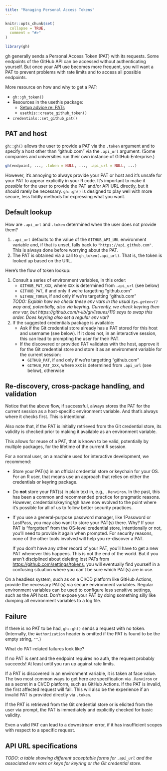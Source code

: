 ```yaml
---
title: "Managing Personal Access Tokens"
---
```


```r
knitr::opts_chunk$set(
  collapse = TRUE,
  comment = "#>"
)
```

```r
library(gh)
```

gh generally sends a Personal Access Token (PAT) with its requests. Some endpoints of the GitHub API can be accessed without authenticating yourself. But once your API use becomes more frequent, you will want a PAT to prevent problems with rate limits and to access all possible endpoints.

More resource on how and why to get a PAT:

  * `gh::gh_token()`
  * Resources in the usethis package:
    - [Setup advice re: PATs](https://usethis.r-lib.org/articles/articles/usethis-setup.html#get-and-store-a-github-personal-access-token-1)
    - `usethis::create_github_token()`
  * `credentials::set_github_pat()`
    
## PAT and host

`gh::gh()` allows the user to provide a PAT via the `.token` argument and to specify a host other than "github.com" via the `.api_url` argument. (Some companies and universities run their own instance of GitHub Enterprise.)

```r
gh(endpoint, ..., .token = NULL, ..., .api_url = NULL, ...)
```

However, it's annoying to always provide your PAT or host and it's unsafe for your PAT to appear explicitly in your R code. It's important to make it *possible* for the user to provide the PAT and/or API URL directly, but it should rarely be necessary. `gh::gh()` is designed to play well with more secure, less fiddly methods for expressing what you want.

## Default lookup

How are `.api_url` and `.token` determined when the user does not provide them?

1. `.api_url` defaults to the value of the `GITHUB_API_URL` environment variable
and, if that is unset, falls back to `"https://api.github.com"`. This is always done before worrying about the PAT.
2. The PAT is obtained via a call to `gh_token(.api_url)`. That is, the token is looked up based on the URL.

Here's the flow of token lookup:

1. Consult a series of environment variables, in this order:
    - `GITHUB_PAT_XXX`, where `XXX` is determined from `.api_url` (see below)
    - `GITHUB_PAT`, if and only if we're targetting "github.com"
    - `GITHUB_TOKEN`, if and only if we're targetting "github.com"
    
    *TODO: Explain how we check these env vars in the usual `Sys.getenv()` way
    and, potentially, also via keyring. Currently, we check keyring then
    env var, but https://github.com/r-lib/gh/issues/110 says to swap this order.
    Does keyring also set a regular env var?*
2. If the suggested credentials package is available:
    - Ask if the Git credential store already has a PAT stored for this host and
      username (see below). If it does not, in an interactive session, this can
      lead to prompting the user for their PAT.
    - If the discovered or provided PAT validates with the host, approve it for
      the Git credential store and store it as an environment variable for the
      current session:
      - `GITHUB_PAT`, if and only if we're targetting "github.com"
      - `GITHUB_PAT_XXX`, where `XXX` is determined from `.api_url` (see below),
        otherwise

## Re-discovery, cross-package handling, and validation

Notice that the above flow, if successful, always stores the PAT for the current session as a host-specific environment variable. And that's always where it checks first. This is intentional.

Also note that, if the PAT is initially retrieved from the Git credential store, its validity is checked prior to making it available as an environment variable.

This allows for reuse of a PAT, that is known to be valid, potentially by multiple packages, for the lifetime of the current R session.

For a normal user, on a machine used for interactive development, we recommend:

  * Store your PAT(s) in an official credential store or keychain for your
    OS. For an R user, that means use an approach that relies on either the
    credentials or keyring package.
  * Do **not** store your PAT(s) in plain text in, e.g., `.Renviron`. In the
    past, this has been a common and recommended practice for pragmatic reasons.
    However, credentials/keyring/gh have now evolved to the point where it's
    possible for all of us to follow better security practices.
  * If you use a general-purpose password manager, like 1Password or LastPass,
    you may also want to store your PAT(s) there. Why? If your PAT is
    "forgotten" from the OS-level credential store, intentionally or not, you'll
    need to provide it again when prompted. For security reasons, none of the
    other tools involved will help you re-discover a PAT.
    
    If you don't have any other record of your PAT, you'll have to get a new
    PAT whenever this happens. This is not the end of the world. But if you
    aren't disciplined about deleting lost PATs from
    <https://github.com/settings/tokens>, you will eventually find yourself in a
    confusing situation where you can't be sure which PAT(s) are in use.

On a headless system, such as on a CI/CD platform like GitHub Actions, provide the necessary PAT(s) via secure environment variables. Regular environment variables can be used to configure less sensitive settings, such as the API host. Don't expose your PAT by doing something silly like dumping all environment variables to a log file.

## Failure

If there is no PAT to be had, `gh::gh()` sends a request with no token. (Internally, the `Authorization` header is omitted if the PAT is found to be the empty string, `""`.)

What do PAT-related failures look like?

If no PAT is sent and the endpoint requires no auth, the request probably succeeds! At least until you run up against rate limits.

If a PAT is discovered in an environment variable, it is taken at face value. The two most common ways to get here are specification via `.Renviron` or as a secret in a CI/CD platform, such as GitHub Actions. If the PAT is invalid, the first affected request will fail. This will also be the experience if an invalid PAT is provided directly via `.token`.

If the PAT is retrieved from the Git credential store or is elicited from the user via prompt, the PAT is immediately and explicitly checked for basic validity.

Even a valid PAT can lead to a downstream error, if it has insufficient scopes with respect to a specific request.

## API URL specifications

*TODO: a table showing different acceptable forms for `.api_url` and the associated env vars or keys for keyring or the Git credential store.*
